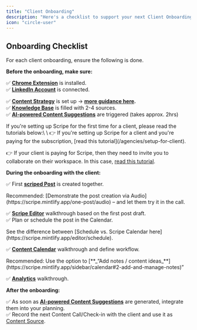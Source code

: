 ```yaml
---
title: "Client Onboarding"
description: "Here's a checklist to support your next Client Onboarding:"
icon: "circle-user"
---
```


## Onboarding Checklist

For each client onboarding, ensure the following is done.

**Before the onboarding, make sure:**

✅ [**Chrome Extension**](https://scripe.mintlify.app/account/chrome) is installed.\
✅ [**LinkedIn Account**](https://scripe.mintlify.app/account/li-connection) is connected.

✅ [**Content Strategy**](https://scripe.mintlify.app/content-strategy/content-strategy) is set up → [**more guidance here**](https://scripe.mintlify.app/sidebar/home)**.**\
✅ [**Knowledge Base**](https://scripe.mintlify.app/sidebar/knowledge) is filled with 2-4 sources. \
✅ [**AI-powered Content Suggestions**](https://scripe.mintlify.app/multiple-posts/ai-powered) are triggered (takes approx. 2hrs)

<Info>
  If you're setting up Scripe for the first time for a client, please read the tutorials below:\
  \
  👉 If you're setting up Scripe for a client and you're paying for the subscription, [read this tutorial](/agencies/setup-for-client).

  👉 If your client is paying for Scripe, then they need to invite you to collaborate on their workspace. In this case, [read this tutorial](/agencies/client-setup).
</Info>

**During the onboarding with the client:**

✅ First [**scriped Post**](https://scripe.mintlify.app/one-post/audio) is created together.

<Tip>
  Recommended: [Demonstrate the post creation via Audio](https://scripe.mintlify.app/one-post/audio) – and let them try it in the call.
</Tip>

✅ [**Scripe Editor**](https://scripe.mintlify.app/editor/editor) walkthrough based on the first post draft.\
✅ Plan or schedule the post in the Calendar.

<Tip>
  See the difference between [Schedule vs. Scripe Calendar here](https://scripe.mintlify.app/editor/schedule).
</Tip>

✅ [**Content Calendar**](https://scripe.mintlify.app/sidebar/calendar) walkthrough and define workflow.

<Tip>
  Recommended: Use the option to [**_“Add notes / content ideas_**](https://scripe.mintlify.app/sidebar/calendar#2-add-and-manage-notes)”
</Tip>

✅ [**Analytics**](https://scripe.mintlify.app/sidebar/analytics) walkthrough.

**After the onboarding:**

✅ As soon as [**AI-powered Content Suggestions**](https://scripe.mintlify.app/multiple-posts/ai-powered)  are generated, integrate them into your planning.\
✅ Record the next Content Call/Check-in with the client and use it as [Content Source](https://scripe.mintlify.app/multiple-posts/file).